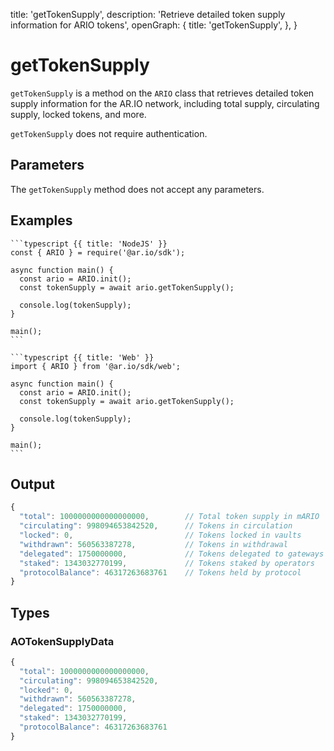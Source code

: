 
  title: 'getTokenSupply',
  description: 'Retrieve detailed token supply information for ARIO tokens',
  openGraph: {
    title: 'getTokenSupply',
  },
}

<HeroPattern />

# getTokenSupply

`getTokenSupply` is a method on the `ARIO` class that retrieves detailed token supply information for the AR.IO network, including total supply, circulating supply, locked tokens, and more.

`getTokenSupply` does not require authentication.

## Parameters

The `getTokenSupply` method does not accept any parameters.

## Examples

<CodeGroup title="getTokenSupply">

    ```typescript {{ title: 'NodeJS' }}
    const { ARIO } = require('@ar.io/sdk');

    async function main() {
      const ario = ARIO.init();
      const tokenSupply = await ario.getTokenSupply();

      console.log(tokenSupply);
    }

    main();
    ```

    ```typescript {{ title: 'Web' }}
    import { ARIO } from '@ar.io/sdk/web';

    async function main() {
      const ario = ARIO.init();
      const tokenSupply = await ario.getTokenSupply();

      console.log(tokenSupply);
    }

    main();
    ```

</CodeGroup>

## Output

```js
{
  "total": 1000000000000000000,        // Total token supply in mARIO
  "circulating": 998094653842520,      // Tokens in circulation
  "locked": 0,                         // Tokens locked in vaults
  "withdrawn": 560563387278,           // Tokens in withdrawal
  "delegated": 1750000000,             // Tokens delegated to gateways
  "staked": 1343032770199,             // Tokens staked by operators
  "protocolBalance": 46317263683761    // Tokens held by protocol
}
```

## Types

### AOTokenSupplyData

```typescript
{
  "total": 1000000000000000000,
  "circulating": 998094653842520,
  "locked": 0,
  "withdrawn": 560563387278,
  "delegated": 1750000000,
  "staked": 1343032770199,
  "protocolBalance": 46317263683761
}
```
